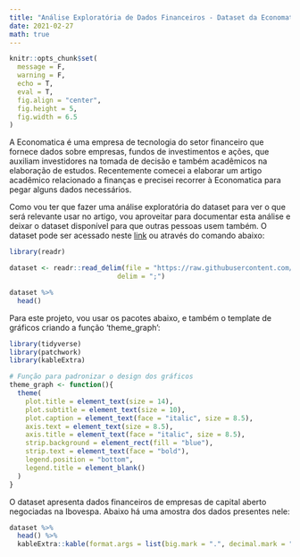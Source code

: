 ```yaml
---
title: "Análise Exploratória de Dados Financeiros - Dataset da Economatica"
date: 2021-02-27
math: true
---
```


```r
knitr::opts_chunk$set(
  message = F,
  warning = F,
  echo = T,
  eval = T,
  fig.align = "center",
  fig.height = 5,
  fig.width = 6.5
)
```

A Economatica é uma empresa de tecnologia do setor financeiro que fornece dados sobre empresas, fundos de investimentos e ações, que auxiliam investidores na tomada de decisão e também acadêmicos na elaboração de estudos. Recentemente comecei a elaborar um artigo acadêmico relacionado a finanças e precisei recorrer à Economatica para pegar alguns dados necessários.

Como vou ter que fazer uma análise exploratória do dataset para ver o que será relevante usar no artigo, vou aproveitar para documentar esta análise e deixar o dataset disponível para que outras pessoas usem também. O dataset pode ser acessado neste [link](https://github.com/FranciscoPiccolo/franciscopiccolo.github.io/tree/master/datasets/2021-02-27-dataset_economatica) ou através do comando abaixo:

```r
library(readr)

dataset <- readr::read_delim(file = "https://raw.githubusercontent.com/FranciscoPiccolo/franciscopiccolo.github.io/master/datasets/2021-02-27-dataset_economatica/economatica_dataset_original.csv",
                           delim = ";")

dataset %>%
  head()
```

Para este projeto, vou usar os pacotes abaixo, e também o template de gráficos criando a função 'theme_graph':

```r
library(tidyverse)
library(patchwork)
library(kableExtra)

# Função para padronizar o design dos gráficos
theme_graph <- function(){
  theme(
    plot.title = element_text(size = 14),
    plot.subtitle = element_text(size = 10),
    plot.caption = element_text(face = "italic", size = 8.5),
    axis.text = element_text(size = 8.5),
    axis.title = element_text(face = "italic", size = 8.5),
    strip.background = element_rect(fill = "blue"),
    strip.text = element_text(face = "bold"),
    legend.position = "bottom",
    legend.title = element_blank()
  )
}
```

O dataset apresenta dados financeiros de empresas de capital aberto negociadas na Ibovespa. Abaixo há uma amostra dos dados presentes nele:

```r
dataset %>% 
  head() %>%
  kableExtra::kable(format.args = list(big.mark = ".", decimal.mark = "."))
```








